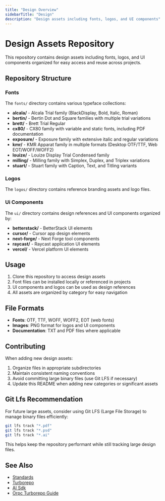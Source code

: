 ```yaml
---
title: "Design Overview"
sidebarTitle: "Design"
description: "Design assets including fonts, logos, and UI components"
---
```


# Design Assets Repository

This repository contains design assets including fonts, logos, and UI components organized for easy access and reuse across projects.

## Repository Structure

### Fonts
The `fonts/` directory contains various typeface collections:

- **alcala/** - Alcala Trial family (BlackDisplay, Bold, Italic, Roman)
- **bertin/** - Bertin Dot and Square families with multiple trial variations
- **brett/** - Brett Trial Regular
- **cx80/** - CX80 family with variable and static fonts, including PDF documentation
- **exposure/** - Exposure family with extensive italic and regular variations
- **kmr/** - KMR Apparat family in multiple formats (Desktop OTF/TTF, Web EOT/WOFF/WOFF2)
- **louize/** - Louize Display Trial Condensed family
- **milling/** - Milling family with Simplex, Duplex, and Triplex variations
- **stuart/** - Stuart family with Caption, Text, and Titling variants

### Logos
The `logos/` directory contains reference branding assets and logo files.

### Ui Components
The `ui/` directory contains design references and UI components organized by:
- **betterstack/** - BetterStack UI elements
- **cursor/** - Cursor app design elements
- **next-forge/** - Next Forge tool components
- **raycast/** - Raycast application UI elements
- **vercel/** - Vercel platform UI elements


## Usage

1. Clone this repository to access design assets
2. Font files can be installed locally or referenced in projects
3. UI components and logos can be used as design references
4. All assets are organized by category for easy navigation

## File Formats

- **Fonts**: OTF, TTF, WOFF, WOFF2, EOT (web fonts)
- **Images**: PNG format for logos and UI components
- **Documentation**: TXT and PDF files where applicable

## Contributing

When adding new design assets:
1. Organize files in appropriate subdirectories
2. Maintain consistent naming conventions
3. Avoid committing large binary files (use Git LFS if necessary)
4. Update this README when adding new categories or significant assets

## Git Lfs Recommendation

For future large assets, consider using Git LFS (Large File Storage) to manage binary files efficiently:

```bash
git lfs track "*.pdf"
git lfs track "*.psd"
git lfs track "*.ai"
```

This helps keep the repository performant while still tracking large design files.

## See Also

- [Standards](/architecture/standards)
- [Turborepo](/tools/stack/turborepo)
- [AI Sdk](/tools/stack/ai-sdk)
- [Orpc Turborepo Guide](/tools/integrations/orpc-turborepo-guide)
